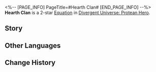 <%-- [PAGE_INFO]
PageTitle=#Hearth Clan#
[END_PAGE_INFO] --%>
{{Equation Infobox
|period   = Protean Hero
|rarity   = 2
|path1    = Remembrance*4
|path2    = Harmony*2
|effect   = Increases max "{{Trait|Obsession}}" stacks of allies by {{Color|h|4}}, and increases Max HP by an additional {{Color|h|0.4%}} for each "{{Trait|Obsession}}" stack for all allies. When breaking an enemy's Weakness, all allies gain {{Color|h|3}} "{{Trait|Obsession}}" stacks.
|mentions = Janus; Oronyx
}}
'''Hearth Clan''' is a 2-star [[Divergent Universe: Protean Hero/Equatoins|Equation]] in [[Divergent Universe: Protean Hero]].

==Story==
{{Description|Heed the advice of a poor, old father.<br />Even if you're coinless and at the end of your rope, never, ever seek help from the Hearth Clan.<br />We were once a prestigious family in Janusopolis,<br />But we were stripped of our honor and exiled because of a scandal.<br />Now, they claim to have received prophecies from both Janus and Oronyx,<br />Vowing to assimilate everyone into their fold.<br />An ordinary stove-boiled tea session has become an altar for sinister cult rituals.<br />Each participant's experiences and emotions are now intertwined,<br />Encompassing both their darkest desires and noblest virtues.<br />Worse still, they prey on the innocence of others, enticing them to join in.<br />Oh, my poor, naive son, why did you run away from home and fall prey to their deceitful words?}}
<!--
==Gameplay Notes==
* 
-->
==Other Languages==
{{Other Languages
|en   = Hearth Clan
|zhs  = 围炉氏族
|zht  = 圍爐氏族
|ja   = 囲炉の一族
|ko   = 난로 씨족
|es   = Clan del fogón
|fr   = Clan de la fournaise
|ru   = Клан очага
|th   = เผ่าแห่งเตา
|vi   = Gia Tộc Lò Lửa
|de   = Kaminklan
|id   = Hearth Clan
|pt   = Clã da Lareira
}}

==Change History==
{{Change History|3.1}}